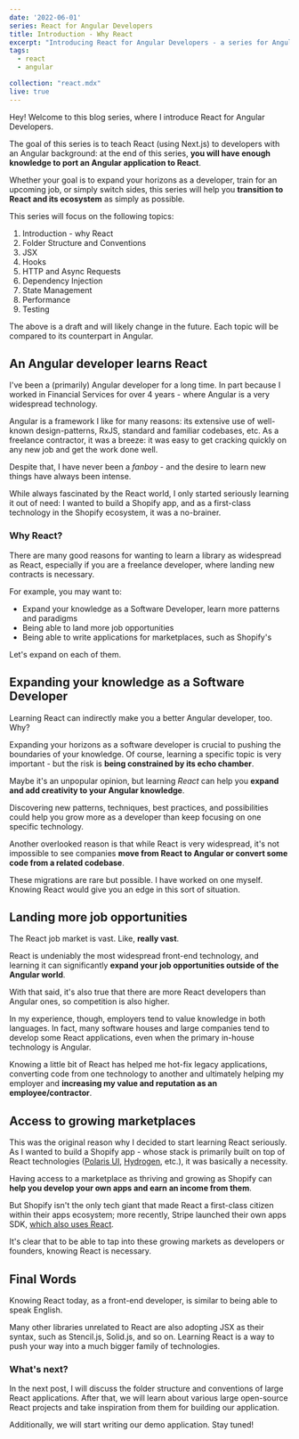 ```yaml
---
date: '2022-06-01'
series: React for Angular Developers
title: Introduction - Why React
excerpt: "Introducing React for Angular Developers - a series for Angular developers who wish to learn React easily."
tags:
  - react
  - angular

collection: "react.mdx"
live: true
---
```


Hey! Welcome to this blog series, where I introduce React for Angular
Developers.

The goal of this series is to teach React (using Next.js) to developers with an
Angular background: at the end of this series, **you will have enough knowledge
                                                  to port an Angular
                                                  application to React**.

Whether your goal is to expand your horizons as a developer, train for an
upcoming job, or simply switch sides, this series will help you **transition to
                                                                   React and
                                                                   its
                                                                   ecosystem** as simply
as possible.

This series will focus on the following topics:

1. Introduction - why React
2. Folder Structure and Conventions
3. JSX
4. Hooks
5. HTTP and Async Requests
6. Dependency Injection
7. State Management
8. Performance
9. Testing

The above is a draft and will likely change in the future. Each topic will be
 compared to its counterpart in Angular.

## An Angular developer learns React

I've been a (primarily) Angular developer for a long time. In part because I
worked in Financial Services for over 4 years - where Angular is a very
widespread technology.

Angular is a framework I like for many reasons: its extensive use of well-known
design-patterns, RxJS, standard and familiar codebases, etc. As a
freelance contractor, it was a breeze: it was easy to get cracking quickly on
any new job and get the work done well.

Despite that, I have never been a *fanboy* - and the desire to learn new
things have always been intense.

While always fascinated by the React world, I
only started seriously learning it out of need: I wanted to build a
Shopify app, and as a first-class technology in the Shopify ecosystem, it was
 a no-brainer.

### Why React?

There are many good reasons for wanting to learn a library as widespread as
React, especially if you are a freelance developer, where landing new contracts is necessary.

For example, you may want to:

 - Expand your knowledge as a Software Developer, learn more patterns and
 paradigms
 - Being able to land more job opportunities
 - Being able to write applications for marketplaces, such as Shopify's

 Let's expand on each of them.

## Expanding your knowledge as a Software Developer

Learning React can indirectly make you a better Angular developer, too. Why?

Expanding your horizons as a software developer is crucial to pushing the
boundaries of your knowledge. Of course, learning a specific topic is
very important - but the risk is **being constrained by its echo chamber**.

Maybe it's an unpopular opinion, but learning *React* can help you **expand
and add creativity to your Angular knowledge**.

Discovering new patterns, techniques, best practices, and possibilities could help you grow more as a developer than keep focusing on one specific technology.

Another overlooked reason is that while React is very widespread, it's not
impossible to see companies **move from React to Angular or convert some code
                              from a related codebase**.

These migrations are rare but possible. I have worked on one myself. Knowing React would give you an edge in this sort of situation.

## Landing more job opportunities

The React job market is vast. Like, **really vast**.

React is undeniably the
most widespread front-end technology, and learning it can significantly
**expand your job opportunities outside of the Angular world**.

 With that said, it's also true that there are more React developers than
 Angular ones, so competition is also higher.

 In my experience, though, employers tend to value knowledge in both
 languages. In fact, many software
  houses and large companies tend to develop some React applications, even
  when the primary in-house technology is Angular.

  Knowing a little bit of React has helped me hot-fix legacy applications,
  converting code from one technology to another and ultimately helping my
  employer and **increasing my value and reputation as an employee/contractor**.

## Access to growing marketplaces

This was the original reason why I decided to start learning React seriously. As I wanted to build a Shopify app - whose stack is primarily built on top of React technologies ([Polaris UI](https://github.com/Shopify/polaris), [Hydrogen](https://hydrogen.shopify.dev/), etc.), it was basically a necessity.

Having access to a marketplace as thriving and growing as Shopify can **help
you develop your own apps and earn an income from them**.

But Shopify isn't the only tech giant that made React a first-class citizen within their apps ecosystem; more recently, Stripe launched their own apps SDK, [which also uses React](https://stripe.com/docs/stripe-apps/build-ui).

It's clear that to be able to tap into these growing markets as developers or
 founders, knowing React is necessary.

## Final Words

Knowing React today, as a front-end developer, is similar to
being able to speak English.

Many other libraries unrelated to React are also adopting JSX as their syntax, such as
Stencil.js, Solid.js, and so on. Learning React is a way to push your way
into a much bigger family of technologies.

### What's next?

In the next post, I will discuss the folder structure and conventions of large React applications. After that, we will learn about various large open-source React projects and take inspiration from them for building our application.

Additionally, we will start writing our demo application. Stay tuned!
